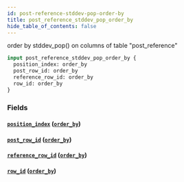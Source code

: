 ```yaml
---
id: post-reference-stddev-pop-order-by
title: post_reference_stddev_pop_order_by
hide_table_of_contents: false
---
```


order by stddev_pop() on columns of table "post_reference"

```graphql
input post_reference_stddev_pop_order_by {
  position_index: order_by
  post_row_id: order_by
  reference_row_id: order_by
  row_id: order_by
}
```

### Fields

#### [`position_index`](#) ([`order_by`](../enums/order-by))

#### [`post_row_id`](#) ([`order_by`](../enums/order-by))

#### [`reference_row_id`](#) ([`order_by`](../enums/order-by))

#### [`row_id`](#) ([`order_by`](../enums/order-by))
